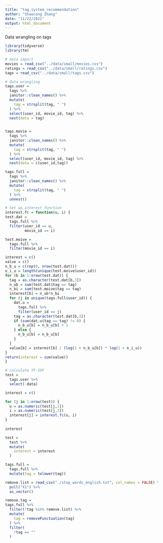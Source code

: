 ```yaml
---
title: "tag_system_recommendation"
author: "Shaocong Zhang"
date: "11/22/2021"
output: html_document
---
```


Data wrangling on tags

```r
library(tidyverse)
library(tm)
```

```r
# data import
movies = read_csv("../data/small/movies.csv")
ratings = read_csv("../data/small/ratings.csv")
tags = read_csv("../data/small/tags.csv")
```

```r
# data wrangling
tags.user = 
  tags %>%
  janitor::clean_names() %>%
  mutate(
    tag = strsplit(tag, " ")
  ) %>%
  select(user_id, movie_id, tag) %>%
  nest(data = tag) 
  

tags.movie = 
  tags %>%
  janitor::clean_names() %>%
  mutate(
    tag = strsplit(tag, " ")
  ) %>%
  select(user_id, movie_id, tag) %>%
  nest(data = c(user_id,tag))

tags.full = 
  tags %>%
  janitor::clean_names() %>%
  mutate(
    tag = strsplit(tag, " ")
  ) %>%
  unnest()
```


```r
# Set up interest function
interest.fc = function(u, i) {
test.dat = 
  tags.full %>%
  filter(user_id == u,
         movie_id == i)

test.moive = 
  tags.full %>%
  filter(movie_id == i)

interest = c()
value = c()
n_b_u = c(rep(0, nrow(test.dat)))
n_i_u = length(unique(test.moive$user_id))
for (b in 1:nrow(test.dat)) {
  tag = as.character(test.dat[b,3])
  n_ub = sum(test.dat$tag == tag)
  n_bi = sum(test.moive$tag == tag)
  interest[b] = n_ub*n_bi
  for (j in unique(tags.full$user_id)) {
    dat.u = 
      tags.full %>%
      filter(user_id == j)
    tag = as.character(test.dat[b,3])
    if (sum(dat.u$tag == tag) != 0) {
      n_b_u[b] = n_b_u[b] + 1
    } else {
      n_b_u[b] = n_b_u[b]
    }
  }
  value[b] = interest[b] / (log(1 + n_b_u[b]) * log(1 + n_i_u))
}
return(interest = sum(value))
}
```



```r
# calculate TF-IDF
test = 
  tags.user %>%
  select(-data)

interest = c()

for (j in 1:nrow(test)) {
  u = as.numeric(test[j,1])
  i = as.numeric(test[j,2])
  interest[j] = interest.fc(u, i)
}
  
interest

test = 
  test %>%
  mutate(
    interest = interest
  )
```


```r
tags.full = 
  tags.full %>%
  mutate(tag = tolower(tag))
```

```r
remove.list = read_csv("./stop_words_english.txt", col_names = FALSE) %>% 
  pull("X1") %>% 
  as_vector()

```

```r
remove.tag = 
tags.full %>% 
  filter(!tag %in% remove.list) %>%
  mutate(
    tag = removePunctuation(tag)
  ) %>% 
  filter(
    !tag == ""
  )

```






